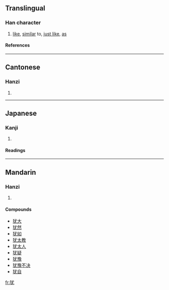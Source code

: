 {{see|猶}}

==Translingual==
===Han character===
{{Han char|rn=94|rad=犬|as=04|sn=7|four=|canj=大竹戈大山 (KHIKU)}}
# [[like]], [[similar]] to, [[just like]], [[as]]
====References====
{{Han ref|kx=0706.190|dkj=20259|dj=1119.130|hdz=21335.070|uh=72B9|ud=29369}}

----
==Cantonese==
===Hanzi===
{{yue-hanzi|jyut=|y=yau4}}
# {{defn|Cantonese}}

----
==Japanese==
===Kanji===
{{ja-kanji|grade=|rs=犬04}}
# {{defn|Japanese}} 
====Readings====
{{ja-readings|on=[[ゆう]] (yū), [[よう]] (yō)|kun=[[なお]] (nao)}}

----
==Mandarin==
===Hanzi===
{{cmn-hanzi|tra=猶|pin=[[fān]] ([[fan1]]), [[yóu]] ([[you2]])|wg=fan<sup>1</sup>, yu<sup>2</sup>}}
# {{defn|Mandarin}}

====Compounds====
*[[犹大]]
*[[犹然]]
*[[犹如]]
*[[犹太教]]
*[[犹太人]]
*[[犹疑]]
*[[犹豫]]
*[[犹豫不决]]
*[[犹自]]

[[fr:犹]]